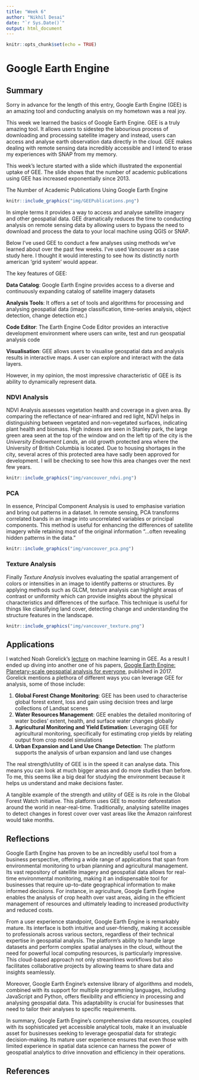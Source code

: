 ```yaml
---
title: "Week 6"
author: "Nikhil Desai"
date: "`r Sys.Date()`"
output: html_document
---
```


```r
knitr::opts_chunk$set(echo = TRUE)
```

# Google Earth Engine

## Summary

Sorry in advance for the length of this entry, Google Earth Engine (GEE) is an amazing tool and conducting analysis on my hometown was a real joy.

This week we learned the basics of Google Earth Engine. GEE is a truly amazing tool. It allows users to sidestep the labourious process of downloading and processing satellite imagery and instead, users can access and analyse earth observation data directly in the cloud. GEE makes dealing with remote sensing data incredibly accessible and I intend to erase my experiences with SNAP from my memory.

This week's lecture started with a slide which illustrated the exponential uptake of GEE. The slide shows that the number of academic publications using GEE has increased exponentially since 2013.

The Number of Academic Publications Using Google Earth Engine

```r
knitr::include_graphics("img/GEEPublications.png")

```

In simple terms it provides a way to access and analyse satellite imagery and other geospatial data. GEE dramatically reduces the time to conducting analysis on remote sensing data by allowing users to bypass the need to download and process the data to your local machine using QGIS or SNAP.

Below I've used GEE to conduct a few analyses using methods we've learned about over the past few weeks. I've used Vancouver as a case study here. I thought it would interesting to see how its distinctly north american 'grid system' would appear.

The key features of GEE:

**Data Catalog**: Google Earth Engine provides access to a diverse and continuously expanding catalog of satellite imagery datasets

**Analysis Tools**: It offers a set of tools and algorithms for processing and analysing geospatial data (image classification, time-series analysis, object detection, change detection etc.)

**Code Editor**: The Earth Engine Code Editor provides an interactive development environment where users can write, test and run geospatial analysis code

**Visualisation**: GEE allows users to visualise geospatial data and analysis results in interactive maps. A user can explore and interact with the data layers.

However, in my opinion, the most impressive characteristic of GEE is its ability to dynamically represent data.

### NDVI Analysis

NDVI Analysis assesses vegetation health and coverage in a given area. By comparing the reflectance of near-infrared and red light, NDVI helps in distinguishing between vegetated and non-vegetated surfaces, indicating plant health and biomass. High indexes are seen in Stanley park, the large green area seen at the top of the window and on the left tip of the city is the *University Endowment Lands,* an old growth protected area where the University of British Columbia is located. Due to housing shortages in the city, several acres of this protected area have sadly been approved for development. I will be checking to see how this area changes over the next few years.

```r
knitr::include_graphics("img/vancouver_ndvi.png")
```

### PCA

In essence, Principal Component Analysis is used to emphasise variation and bring out patterns in a dataset. In remote sensing, PCA transforms correlated bands in an image into uncorrelated variables or principal components. This method is useful for enhancing the differences of satellite imagery while retaining most of the original information "...often revealing hidden patterns in the data."

```r
knitr::include_graphics("img/vancouver_pca.png")
```

### Texture Analysis

Finally *Texture Analysis* involves evaluating the spatial arrangement of colors or intensities in an image to identify patterns or structures. By applying methods such as GLCM, texture analysis can highlight areas of contrast or uniformity which can provide insights about the physical characteristics and differences of the surface. This technique is useful for things like classifying land cover, detecting change and understanding the structure features in the landscape.

```r
knitr::include_graphics("img/vancouver_texture.png")
```

## Applications

I watched Noah Gorelick's [lecture](https://www.youtube.com/watch?v=WvaBZbph_cU&t=1822s) on machine learning in GEE. As a result I ended up diving into another one of his papers, [Google Earth Engine: Planetary-scale geospatial analysis for everyone](https://www.sciencedirect.com/science/article/pii/S0034425717302900), published in 2017. Gorelick mentions a plethora of different ways you can leverage GEE for analysis, some of those include:

1.  **Global Forest Change Monitoring**: GEE has been used to characterise global forest extent, loss and gain using decision trees and large collections of Landsat scenes
2.  **Water Resources Management**: GEE enables the detailed monitoring of water bodies' extent, health, and surface water changes globally
3.  **Agricultural Monitoring and Yield Estimation**: Leveraging GEE for agricultural monitoring, specifically for estimating crop yields by relating output from crop model simulations
4.  **Urban Expansion and Land Use Change Detection**: The platform supports the analysis of urban expansion and land use changes

The real strength/utility of GEE is in the speed it can analyse data. This means you can look at much bigger areas and do more studies than before. To me, this seems like a big deal for studying the environment because it helps us understand and make decisions faster.

A tangible example of the strength and utility of GEE is its role in the Global Forest Watch initiative. This platform uses GEE to monitor deforestation around the world in near-real-time. Traditionally, analysing satellite images to detect changes in forest cover over vast areas like the Amazon rainforest would take months.

## Reflections

Google Earth Engine has proven to be an incredibly useful tool from a business perspective, offering a wide range of applications that span from environmental monitoring to urban planning and agricultural management. Its vast repository of satellite imagery and geospatial data allows for real-time environmental monitoring, making it an indispensable tool for businesses that require up-to-date geographical information to make informed decisions. For instance, in agriculture, Google Earth Engine enables the analysis of crop health over vast areas, aiding in the efficient management of resources and ultimately leading to increased productivity and reduced costs.

From a user experience standpoint, Google Earth Engine is remarkably mature. Its interface is both intuitive and user-friendly, making it accessible to professionals across various sectors, regardless of their technical expertise in geospatial analysis. The platform's ability to handle large datasets and perform complex spatial analyses in the cloud, without the need for powerful local computing resources, is particularly impressive. This cloud-based approach not only streamlines workflows but also facilitates collaborative projects by allowing teams to share data and insights seamlessly.

Moreover, Google Earth Engine's extensive library of algorithms and models, combined with its support for multiple programming languages, including JavaScript and Python, offers flexibility and efficiency in processing and analysing geospatial data. This adaptability is crucial for businesses that need to tailor their analyses to specific requirements.

In summary, Google Earth Engine's comprehensive data resources, coupled with its sophisticated yet accessible analytical tools, make it an invaluable asset for businesses seeking to leverage geospatial data for strategic decision-making. Its mature user experience ensures that even those with limited experience in spatial data science can harness the power of geospatial analytics to drive innovation and efficiency in their operations.

## References
